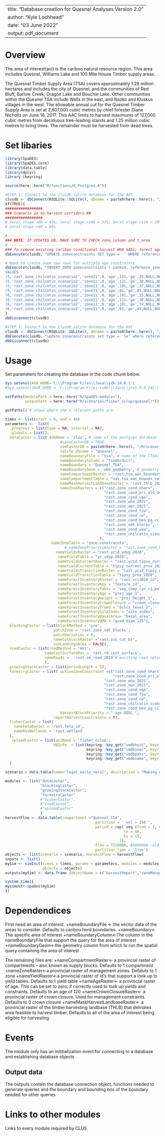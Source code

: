 <!--
Copyright 2020 Province of British Columbia
 
Licensed under the Apache License, Version 2.0 (the "License");
you may not use this file except in compliance with the License.
You may obtain a copy of the License at
 
http://www.apache.org/licenses/LICENSE-2.0
 
Unless required by applicable law or agreed to in writing, software distributed under the License is distributed on an "AS IS" BASIS,
WITHOUT WARRANTIES OR CONDITIONS OF ANY KIND, either express or implied.
See the License for the specific language governing permissions and limitations under the License.-->

---
title: "Database creation for Quesnel Analyses Version 2.0"
author: "Kyle Lochhead"
date: "03 June 2022"
output: pdf_document
---

# Overview

The area of interest(aoi) is the cariboo natural resource region. This area includes Quesnel, Williams Lake and 100 Mile House Timber supply areas. 

The Quesnel Timber Supply Area (TSA) covers approximately 1.28 million hectares and includes the city of Quesnel, and the communities of Red Bluff, Barlow Creek, Dragon Lake and Bouchie Lake.  Other communities within the Quesnel TSA include Wells in the east, and Nazko and Kluskus villages in the west. The allowable annual cut for the Quesnel Timber Supply Area is set at 2,607,000 cubic metres by chief forester Diane Nicholls on June 16, 2017. This AAC limits to harvest maximums of 127,000 cubic metres from deciduous tree-leading stands and 1.25 million cubic metres to living trees. The remainder must be harvested from dead trees.


# Set libaries
```r
library(SpaDES)
library(SpaDES.core)
library(data.table)
library(dplyr)
library (keyring)

source(here::here("R/functions/R_Postgres.R"))
```


```r
#STEP 1: Connect to the clusdb.sqlite database for the AOI
clusdb <- dbConnect(RSQLite::SQLite(), dbname = paste0(here::here(), "/R/scenarios/fisher_cclup/quesnel/quesnel_castordb.sqlite"))
if(TRUE){
#################
### Scenario 2a no harvest corridors ##
#################
# Seral stage >80 = 45%; Seral stage >100 = 37%; Seral stage >120 = 30%; Seral stage >140 = 25%
# Seral stage >40 = 65%

#----------------------------
### NOTE: IF UPDATED DB, MAKE SURE TO CHECK zone_column and t_area
#----------------------
### To remove existing caribou conditional harvest WHA GARs; forest age constraints applied to critical habitat
dbExecute(clusdb, "UPDATE zoneconstraints SET type = '' WHERE reference_zone = 'rast.zone_wha_2021' AND (zoneid = 263) OR (zoneid = 3779) OR (zoneid = 3780) OR (zoneid = 3781)") 

# Need to create some new rows for multiple age constraints
dbExecute(clusdb, "INSERT INTO zoneconstraints ( zoneid, reference_zone, zone_column, ndt, variable, threshold, type, percentage, denom, multi_condition, t_area, start, stop)
VALUES 
(5,'rast.zone_chilcotin_scenario2','zone11',0,'age',141,'ge',25,NULL,NULL,150762,0,250),
(5,'rast.zone_chilcotin_scenario2','zone11',0,'age',121,'ge',30,NULL,NULL,150762,0,250),
(5,'rast.zone_chilcotin_scenario2','zone11',0,'age',101,'ge',37,NULL,NULL,150762,0,250),
(5,'rast.zone_chilcotin_scenario2','zone11',0,'age',81,'ge',45,NULL,NULL,150762,0,250),
(6,'rast.zone_chilcotin_scenario2','zone11',0,'age',141,'ge',25,NULL,NULL,273974,0,250),
(6,'rast.zone_chilcotin_scenario2','zone11',0,'age',121,'ge',30,NULL,NULL,273974,0,250),
(6,'rast.zone_chilcotin_scenario2','zone11',0,'age',101,'ge',37,NULL,NULL,273974,0,250),
(6,'rast.zone_chilcotin_scenario2','zone11',0,'age',81,'ge',45,NULL,NULL,273974,0,250);")
}
dbDisconnect(clusdb)

```

```r
#STEP 1: Connect to the clusdb.sqlite database for the AOI
clusdb <- dbConnect(RSQLite::SQLite(), dbname = paste0(here::here(), "/R/scenarios/fisher_cclup/quesnel/quesnel_castordb.sqlite"))
dbExecute(clusdb, "update zoneconstraints set type = 'le' where reference_zone = 'rast.zone_cond_beo_pg_cclup' and threshold = 40;")
dbDisconnect(clusdb)
```
# Usage
Set parameters for creating the database in the code chunk below. 
```r
Sys.setenv(JAVA_HOME='C:\\Program Files\\Java\\jdk-14.0.1')
#Sys.setenv(JAVA_HOME = 'C:\\Program Files (x86)\\Java\\jre1.8.0_241') #throws an error if pointing to different version of java (i.e., 32 vs 64 bit)

setPaths(modulePath = here::here("R/SpaDES-modules"),
         outputPath = here::here("R/scenarios/fisher_cclup/quesnel/"))

getPaths() # shows where the 4 relevant paths are

times <- list(start = 0, end = 40)
parameters <-  list(
  .progress = list(type = NA, interval = NA),
  .globals = list(),
  dataCastor = list (dbName = 'clus', # name of the postgres database
                         #saveCastorDB = TRUE,
                         useCastorDB = paste0(here::here(), "/R/scenarios/fisher_cclup/quesnel/quesnel_castordb.sqlite"),
                         sqlite_dbname = "quesnel",
                         nameBoundaryFile = "tsa", # name of the (TSA) boundary data in postgres
                         nameBoundaryColumn = "tsnmbrdscr", 
                         nameBoundary = "Quesnel_TSA",  
                         nameBoundaryGeom = 'wkb_geometry', # geometry column name in the boundary file
                         nameCompartmentRaster = "rast.tsa_aac_boundary", 
                         nameCompartmentTable = "vat.tsa_aac_bounds_vat", # boundary (TSA) names corresponding to raster id's
                         nameMaskHarvestLandbaseRaster = 'rast.thlb_2020', #'rast.bc_thlb2018'
                         nameZoneRasters = c("rast.zone_cond_nharv",
                                             "rast.zone_cond_pri_old_deferral",
                                             "rast.zone_cond_vqo", 
                                             "rast.zone_wha_2021", 
                                             "rast.zone_uwr_2021", 
                                             "rast.zone_cond_fsw", 
                                             "rast.zone_cond_cw",
                                             "rast.zone_cond_beo_pg_cclup",
                                             "rast.zone_ndt_blocks",
                                             "rast.zone_cond_wau",
                                             "rast.zone_chilcotin_scenario2"
                                           ), 
                     nameZoneTable = "zone.constraints",
                           # nameZonePriorityRaster = "rast.zone_cond_beo",
                       nameYieldsRaster = "rast.ycid_vdyp_2020",
                        nameYieldTable = "yc_vdyp_2020",
                        nameYieldsCurrentRaster = "rast.ycid_tipsy_current_2020",
                        nameYieldCurrentTable = "tipsy_current_prov_2020",
                        nameYieldsTransitionRaster = "rast.ycid_tipsy_prov_2020",
                        nameYieldTransitionTable = "tipsy_prov_2020",
                        nameForestInventoryRaster = "rast.vri2020_id",
                        nameForestInventoryKey = "feature_id",
                        nameForestInventoryTable = "veg_comp_lyr_r1_poly2020",
                        nameForestInventoryAge = "proj_age_1",
                        nameForestInventoryHeight = "proj_height_1",
                        nameForestInventoryCrownClosure = "crown_closure",
                        nameForestInventoryTreed = "bclcs_level_2",
                        nameForestInventorySiteIndex = "site_index",
                        nameForestInventoryBasalArea= "basal_area",
                        nameForestInventoryQMD = "quad_diam_125"),
  blockingCastor = list(blockMethod = 'pre', 
                      patchZone = 'rast.zone_ndt_blocks', 
                      patchVariation = 6,
                      nameCutblockRaster ="rast.cns_cut_bl", 
                      useLandingsArea = FALSE),
  roadCastor = list(roadMethod = 'mst', 
                  nameCostSurfaceRas = 'rast.rd_cost_surface', 
                  nameRoads =  'rast.ce_road_2019'# existing road network
                  ),
  growingStockCastor = list(periodLength = 5),
  forestryCastor = list( activeZoneConstraint =c("rast.zone_cond_nharv",
                                                 "rast.zone_cond_pri_old_deferral",
                                             "rast.zone_wha_2021", 
                                             "rast.zone_uwr_2021",
                                             "rast.zone_cond_vqo", 
                                             "rast.zone_cond_fsw", 
                                             "rast.zone_cond_cw",
                                             "rast.zone_chilcotin_scenario2",
                                             "rast.zone_cond_beo_pg_cclup"),
                         harvestBlockPriority = " age DESC ", 
                      reportHarvestConstraints = T),
  fisherCastor = list(
    nameFetaRaster = 'rast.feta_id',
    nameRasWetlands = 'rast.wetland'
  ),
   uploadCastor = list(aoiName = 'fisher_cclup', 
                      dbInfo  = list(keyring::key_get("vmdbhost", keyring="postgreSQL"), 
                                     keyring::key_get("vmdbuser", keyring="postgreSQL"), 
                                     keyring::key_get("vmdbpass", keyring="postgreSQL"),  
                                     keyring::key_get("vmdbname", keyring="postgreSQL")))
  )

scenario = data.table(name="legal_early_seral", description = "Making early seral constraints legal with a business as usual plus cariboo and old growth deferrals harvesting flow")

modules <- list("dataCastor", 
                "blockingCastor",
                "growingStockCastor",
                "forestryCastor"
                #"fisherCastor",
                #"roadCastor",
                #"uploadCastor"
                )
harvestFlow <- data.table(compartment ="Quesnel_TSA",
                                         partition = ' vol > 150 ', 
                                         period = rep( seq (from = 1, # run the 
                                                      to = 40, 
                                                      by = 1),
                                                    1), 
                                         flow = 7310000, #8000000--old
                                         partition_type = 'live')
objects <- list(scenario = scenario, harvestFlow = harvestFlow)
inputs <- list()
mySim <- simInit(times = times, params = parameters, modules = modules,
                 objects = objects)
outputs(mySim) <- data.frame (objectName = c("harvestReport","zoneManagement"))

system.time({
mysimout<-spades(mySim)
})
```

# Dependendices

First need an area of interest.
+nameBoundaryFile <- the vector data of the areas to consider. Defaults to caribou herd boundaries.
+nameBoundary<-The specific area of interest
+nameBoundaryColumn<-The column in the nameBoundaryFile that support the query for the area of interest
+nameBoundaryGeom<-the geometry column from which to run the spatial query containing the area of interest

The remaining files are:
+nameCompartmentRaster<- a provincial raster of compartments -- also known as supply blocks. Defaults to 1 compartment
+nameZoneRaster<-a provincial raster of management zones. Defaluts to 1 zone
+nameYieldRaster<-a provincial raster of id's that support a look up to yield tables. Defaults to 1 yield table
+nameAgeRaster<- a provincial raster of age. This can be set to zero, if correctly used to look up yields and constraints. Defaults to an age of 120
+nameCrownClosureRaster<- a provincial raster of crown closure. Used for management constraints. Defaults to 0 crown closure
+nameMaskHarvestLandbaseRaster<- a provincial raster of the timber harvesting landbase (THLB) that delinates area feasible to harvest timber. Defaults to all of the area of interest being eligible for harvesting.

# Events

The module only has an inititialization event for connecting to a database and establishing database objects


## Output data

The outputs contain the database connection object, functions needed to generate queries and the boundary and bounding box of the boundary needed for other queries

# Links to other modules

Links to every module required by CLUS

